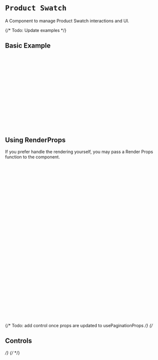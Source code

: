 
<Meta of={ProductSwatchStories} />

# `Product Swatch`
A Component to manage Product Swatch interactions and UI.

<Canvas of={ProductSwatchStories.Primary} />

{/* Todo: Update examples */}
## Basic Example
  ```jsx
  import React from 'react';
  import { CioPlp, ProductSwatch, useProductSwatch } from '@constructor-io/constructorio-ui-plp';

  const apiKey = 'MY_API_KEY'

  function MyComponent() {
  const {swatchList, selectedVariation, selectVariation} = useProductSwatch({ item });

    return (
      <>
        <CioPlp apiKey={MY_API_KEY}>
          <Pagination pagination={{ swatchList, selectedVariation, selectedVariation }}>
        </CioPlp>
      </>
    );
  }
  ```


## Using RenderProps
If you prefer handle the rendering yourself, you may pass a Render Props function to the component.
```jsx
import { CioPlp, ProductSwatch } from '@constructor-io/constructorio-ui-plp'

function myApp() {
  ...
  
  return (
    <CioPlp apiKey={YOUR_API_KEY}>
      <ProductSwatch>
        {
          ({
            swatchList,
            selectedVariation,
            selectVariation,
          }) => (
            <ul>
            {swatchList?.map((swatch) => (
              <li
                key={swatch.variationId}
                className={`cio-swatch-item ${
                  selectedVariation?.variationId === swatch.variationId ? 'cio-swatch-selected' : ''
                }`}
                onClick={() => selectVariation(swatch)}
                style={{
                  background: swatch?.swatchPreview
                }}
              />
            ))}
            </ul>
           )
        }
      </ProductSwatch>
    </CioPlp>
  )
}
```

  

{/* Todo: add control once props are updated to usePaginationProps */}
{/* <h2>Controls</h2> */}
{/* <Controls /> */}